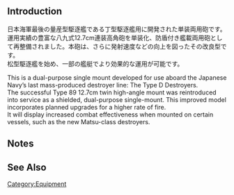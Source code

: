 {{EquipmentInfo}}

==Introduction==
日本海軍最後の量産型駆逐艦である丁型駆逐艦用に開発された単装両用砲です。<br>運用実績の豊富な八九式12.7cm連装高角砲を単装化、防盾付き艦載両用砲として再整備されました。本砲は、さらに発射速度などの向上を図ったその改良型です。<br>松型駆逐艦を始め、一部の艦艇でより効果的な運用が可能です。

This is a dual-purpose single mount developed for use aboard the Japanese Navy’s last mass-produced destroyer line: The Type D Destroyers. <br>The successful Type 89 12.7cm twin high-angle mount was reintroduced into service as a shielded, dual-purpose single-mount. This improved model incorporates planned upgrades for a higher rate of fire.<br>It will display increased combat effectiveness when mounted on certain vessels, such as the new Matsu-class destroyers.

==Notes==

==See Also==
{{Equipmentlist}}
[[Category:Equipment]]